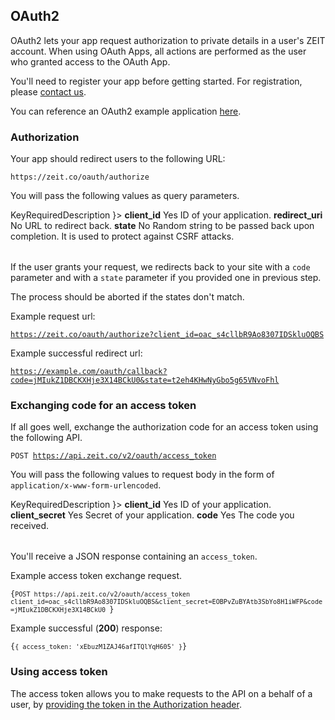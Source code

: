 
## OAuth2

OAuth2 lets your app request authorization to private details in a user's ZEIT account.
When using OAuth Apps, all actions are performed as the user who granted access to the OAuth App.

You'll need to register your app before getting started. For registration, please [contact us](mailto:team@zeit.co).

You can reference an OAuth2 example application [here](https://github.com/zeit/zeit-oauth2-example).

### Authorization
Your app should redirect users to the following URL:

```
https://zeit.co/oauth/authorize
```

You will pass the following values as query parameters.

<Table head={
  <Row>
    <Cell isHead>Key</Cell>
    <Cell isHead>Required</Cell>
    <Cell isHead>Description</Cell>
  </Row>
}>
  <Row>
    <Cell><b>client_id</b></Cell>
    <Cell>Yes</Cell>
    <Cell>ID of your application.</Cell>
  </Row>
  <Row>
    <Cell><b>redirect_uri</b></Cell>
    <Cell>No</Cell>
    <Cell>URL to redirect back.</Cell>
  </Row>
  <Row>
    <Cell><b>state</b></Cell>
    <Cell>No</Cell>
    <Cell>Random string to be passed back upon completion. It is used to protect against CSRF attacks.</Cell>
  </Row>
</Table>

If the user grants your request, we redirects back to your site with a `code` parameter and with a `state` parameter if you provided one in previous step.

The process should be aborted if the states don't match.

<Example>
  <span>Example request url:</span>

  <Code>https://zeit.co/oauth/authorize?client_id=oac_s4cllbR9Ao8307IDSkluOQBS</Code>

  Example successful redirect url:

  <Code>https://example.com/oauth/callback?code=jMIukZ1DBCKXHje3X14BCkU0&state=t2eh4KHwNyGbo5g65VNvoFhl</Code>
</Example>

### Exchanging code for an access token
If all goes well, exchange the authorization code for an access token using the following API.

<Code>POST https://api.zeit.co/v2/oauth/access_token</Code>

You will pass the following values to request body in the form of `application/x-www-form-urlencoded`.

<Table head={
  <Row>
    <Cell isHead>Key</Cell>
    <Cell isHead>Required</Cell>
    <Cell isHead>Description</Cell>
  </Row>
}>
  <Row>
    <Cell><b>client_id</b></Cell>
    <Cell>Yes</Cell>
    <Cell>ID of your application.</Cell>
  </Row>
  <Row>
    <Cell><b>client_secret</b></Cell>
    <Cell>Yes</Cell>
    <Cell>Secret of your application.</Cell>
  </Row>
  <Row>
    <Cell><b>code</b></Cell>
    <Cell>Yes</Cell>
    <Cell>The code you received.</Cell>
  </Row>
</Table>

You'll receive a JSON response containing an `access_token`.

<Example>
  <span>Example access token exchange request.</span>

<Code>{`POST https://api.zeit.co/v2/oauth/access_token
client_id=oac_s4cllbR9Ao8307IDSkluOQBS&client_secret=EOBPvZuBYAtb3SbYo8H1iWFP&code=jMIukZ1DBCKXHje3X14BCkU0
`}</Code>

  Example successful (**200**) response:

<Code>{`{
  access_token: 'xEbuzM1ZAJ46afITQlYqH605'
}`}</Code>
</Example>

### Using access token

The access token allows you to make requests to the API on a behalf of a user,
by [providing the token in the Authorization header](#api-basics/authentication).


